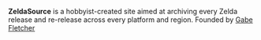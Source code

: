 

**ZeldaSource** is a hobbyist-created site aimed at archiving every Zelda release and re-release across every platform and region. 
Founded by [Gabe Fletcher](https://bit.ly/gabefletch)

